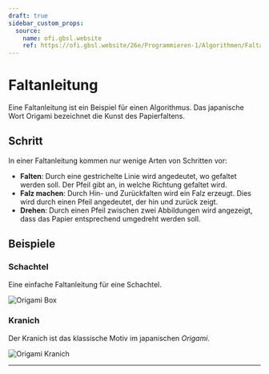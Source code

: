 ```yaml
---
draft: true
sidebar_custom_props:
  source:
    name: ofi.gbsl.website
    ref: https://ofi.gbsl.website/26e/Programmieren-1/Algorithmen/Faltanleitung
---
```


# Faltanleitung

Eine Faltanleitung ist ein Beispiel für einen Algorithmus. Das japanische Wort Origami bezeichnet die Kunst des Papierfaltens.

## Schritt
In einer Faltanleitung kommen nur wenige Arten von Schritten vor:

- **Falten**: Durch eine gestrichelte Linie wird angedeutet, wo gefaltet werden soll. Der Pfeil gibt an, in welche Richtung gefaltet wird.
- **Falz machen**: Durch Hin- und Zurückfalten wird ein Falz erzeugt. Dies wird durch einen Pfeil angedeutet, der hin und zurück zeigt.
- **Drehen**: Durch einen Pfeil zwischen zwei Abbildungen wird angezeigt, dass das Papier entsprechend umgedreht werden soll.

## Beispiele
### Schachtel

Eine einfache Faltanleitung für eine Schachtel.

![Origami Box](images/origami-box.svg)


### Kranich

Der Kranich ist das klassische Motiv im japanischen *Origami*.

![Origami Kranich](images/origami-crane.svg)

---
